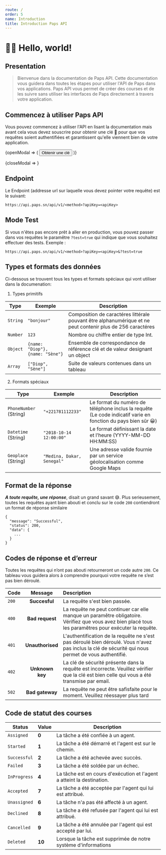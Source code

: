 ```yaml
---
route: /
order: 5
name: Introduction
title: Introduction Paps API
---
```



# 🙌🏼 Hello, world!

## Presentation

> Bienvenue dans la documentation de Paps API. Cette documentation vous guidera
> dans toutes les étapes pour utiliser l'API de Paps dans vos applications. Paps API
> vous permet de créer des courses et de les suivre sans utiliser les interfaces de Paps
> directement à travers votre application.

## Commencez à utiliser Paps API

Vous pouvez commencez à utiliser l'API en lisant la documentation mais avant cela vous devez souscrire pour obtenir une clé 🔑 pour que vos requêtes soient authentifiées et garantissent qu'elle viennent bien de votre application.

<ModalToggle id="getApiKey">
  {openModal => (
    <Button
      type="button"
      variant="contained"
      style={{ marginTop: "1rem" }}
      onClick={openModal}
    >
      Obtenir une clé
    </Button>
  )}
</ModalToggle>

<Modal id="getApiKey">{closeModal => <GetApiKeyForm />}</Modal>

## Endpoint

Le Endpoint (addresse url sur laquelle vous devez pointer votre requête) est le suivant:

```
https://api.paps.sn/api/v1/<method>?apiKey=<apiKey>
```

## Mode Test

Si vous n'êtes pas encore prêt à aller en production, vous pouvez passer dans vos requêtes le paramêtre `?test=true` qui indique que vous souhaitez effectuer des tests. Exemple :

```
https://api.paps.sn/api/v1/<method>?apiKey=<apiKey>&?test=true
```

## Types et formats des données

Ci-dessous se trouvent tous les types et formats spéciaux qui vont utiliser dans la documenation:

1. Types primitifs

| Type     | Exemple                          | Description                                                                                                |
| -------- | -------------------------------- | ---------------------------------------------------------------------------------------------------------- |
| `String` | `"bonjour"`                      | Composition de caractéres littérale pouvant être alphanumérique et ne peut contenir plus de 256 caractéres |
| `Number` | `123`                            | Nombre ou chiffre entier de type Int.                                                                      |
| `Object` | `{name: "Diop"}, {name: "Sène"}` | Ensemble de correspondance de référence clé et de valeur designant un object                               |
| `Array`  | `["Diop", "Sène"]`               | Suite de valeurs contenues dans un tableau                                                                 |

2. Formats spéciaux

| Type                   | Exemple                    | Description                                                                                                  |
| ---------------------- | -------------------------- | ------------------------------------------------------------------------------------------------------------ |
| `PhoneNumber` (String) | `"+221781112233"`          | Le format du numéro de téléphone inclus la requête (Le code indicatif varie en fonction du pays bien sûr 😀) |
| `Datetime` (String)    | `"2018-10-14 12:00:00"`    | Le format définissant la date et l'heure (YYYY-MM-DD HH:MM:SS)                                               |
| `Geoplace` (String)    | `"Medina, Dakar, Senegal"` | Une adresse valide fournie par un service géolocalisation comme Google Maps                                  |

## Format de la réponse

**_A toute requête, une réponse_**, disait un grand savant 😅. Plus serieusement, toutes les requêtes ayant bien abouti et conclu sur le code `200` contiendront un format de réponse similaire

```
{
  "message": "Successful",
  "status": 200,
  "data": {
    ...
  }
}
```

## Codes de réponse et d’erreur

Toutes les requêtes qui n’ont pas abouti retourneront un code autre `200`. Ce tableau vous guidera alors à comprendre pourquoi votre requête ne s’est pas bien déroulé.

| Code  |     Message      | Description                                                                                                                                            |
| ----- | :--------------: | :----------------------------------------------------------------------------------------------------------------------------------------------------- |
| `200` |  **Succesful**   | La requête s'est bien passée.                                                                                                                          |
| `400` | **Bad request**  | La requête ne peut continuer car elle manque un paramêtre obligatoire. Vérifiez que vous avez bien placé tous les paramêtres pour exécuter la requête. |
| `401` | **Unauthorised** | L'authentification de la requête ne s'est pas déroulé bien déroulé. Vous n'avez pas inclus la clé de sécurité qui nous permet de vous authentifié.     |
| `402` | **Unknown key**  | La clé de sécurité présente dans la requête est incorrecte. Veuillez vérifier que la clé est bien celle qui vous a été transmise par email.            |
| `502` | **Bad gateway**  | La requête ne peut être safisfaite pour le moment. Veuillez réessayer plus tard                                                                        |

## Code de statut des courses

| Status       | Value  | Description                                                            |
| ------------ | ------ | ---------------------------------------------------------------------- |
| `Assigned`   | **0**  | La tâche a été confiée à un agent.                                     |
| `Started`    | **1**  | La tâche a été démarré et l'agent est sur le chemin.                   |
| `Successful` | **2**  | La tâche a été achevée avec succès.                                    |
| `Failed`     | **3**  | La tâche a été soldée par un échec.                                    |
| `InProgress` | **4**  | La tâche est en cours d'exécution et l'agent a atteint la destination. |
| `Accepted`   | **7**  | La tâche a été acceptée par l'agent qui lui est attribué.              |
| `Unassigned` | **6**  | La tâche n'a pas été affecté à un agent.                               |
| `Declined`   | **8**  | La tâche a été refusée par l'agent qui lui est attribué.               |
| `Cancelled`  | **9**  | La tâche a été annulée par l'agent qui est accepté par lui.            |
| `Deleted`    | **10** | Lorsque la tâche est supprimée de notre système d'informations         |
